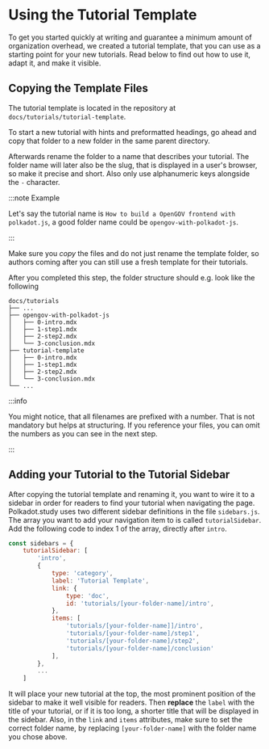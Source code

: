 # Using the Tutorial Template

To get you started quickly at writing and guarantee a minimum amount of organization overhead, we created a tutorial template, 
that you can use as a starting point for your new tutorials. Read below to find out how to use it, adapt it, and make it visible.

## Copying the Template Files

The tutorial template is located in the repository at `docs/tutorials/tutorial-template`.

To start a new tutorial with hints and preformatted headings, go ahead and copy that folder to a new folder in the same parent directory.

Afterwards rename the folder to a name that describes your tutorial. The folder name will later also be the slug, that is displayed
in a user's browser, so make it precise and short. Also only use alphanumeric keys alongside the `-` character.

:::note Example

Let's say the tutorial name is `How to build a OpenGOV frontend with polkadot.js`, a good folder name could be `opengov-with-polkadot-js`.

:::

Make sure you *copy* the files and do not just rename the template folder, so authors coming after you can still use a fresh template for their tutorials.

After you completed this step, the folder structure should e.g. look like the following

```
docs/tutorials
├── ...
├── opengov-with-polkadot-js
│   ├── 0-intro.mdx
│   ├── 1-step1.mdx
│   ├── 2-step2.mdx
│   └── 3-conclusion.mdx
├── tutorial-template
│   ├── 0-intro.mdx
│   ├── 1-step1.mdx
│   ├── 2-step2.mdx
│   └── 3-conclusion.mdx
└── ...
```

:::info

You might notice, that all filenames are prefixed with a number. That is not mandatory but helps at structuring. If you reference your files, you can omit the numbers as you can see in the next step.

:::

## Adding your Tutorial to the Tutorial Sidebar

After copying the tutorial template and renaming it, you want to wire it to a sidebar in order for readers to find your tutorial when navigating the page.
Polkadot.study uses two different sidebar definitions in the file `sidebars.js`. The array you want to add your navigation item to is called `tutorialSidebar`.
Add the following code to index 1 of the array, directly after `intro`. 

```js title="/sidebars.js"
const sidebars = {
    tutorialSidebar: [
        'intro',
        {
            type: 'category',
            label: 'Tutorial Template',
            link: {
                type: 'doc',
                id: 'tutorials/[your-folder-name]/intro',
            },
            items: [
                'tutorials/[your-folder-name]]/intro',
                'tutorials/[your-folder-name]/step1',
                'tutorials/[your-folder-name]/step2',
                'tutorials/[your-folder-name]/conclusion'
            ],
        },
        ...
    ]
```
It will place your new tutorial at the top, the most prominent position of the sidebar to make it well visible for readers.
Then **replace** the `label` with the title of your tutorial, or if it is too long, a shorter title that will be displayed in the sidebar.
Also, in the `link` and `items` attributes, make sure to set the correct folder name, by replacing `[your-folder-name]` with the folder name you chose above.


